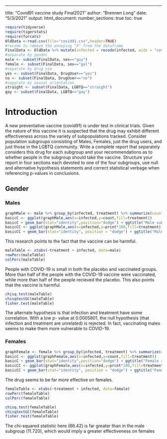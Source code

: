 ---
title: "Covid91 vaccine study Final2021"
author: "Brennen Long"
date: "5/3/2021"
output: 
  html_document:
    number_sections: true
    toc: true


```r
require(tidyverse)
require(tigerstats)
require(forcats)
OldData <-read.csv(file="covid91.csv",header=TRUE)
#recode to remove the annoying "X" from the dataframe
FinalData <- OldData %>% mutate(infected = recode(infected, aids = "covid", none = "OK" )) %>% select(-one_of("X"))
#separate by gender
male <- subset(FinalData, sex=="guy")
female <- subset(FinalData, sex=="gal")
#separate by drug use
yes <- subset(FinalData, DrugUser=="yes")
no <- subset(FinalData, DrugUser=="no")
#separate by sexual orientation
straight <- subset(FinalData, LGBTQ=="straight")
gay <- subset(FinalData, LGBTQ=="gay")
```

# Introduction

A new  preventative vaccine (covid91) is under test in clinical trials. Given the nature of this vaccine it is suspected that the drug may exhibit different effectiveness across the variety of subpopulations tracked. Consider population subgroups consisting of Males, Females, just the drug users, and just those in the LGBTQ community. Write a complete report that separately considers this drug for each subgroup and your recommendations as to whether people in the subgroup should take the vaccine. Structure your report in four sections each devoted to one of the four subgroups, use null and alternative hypothesis statements and correct statistical verbage when referencing p-values in conclusions.

## Gender

### Males

```r
graphMale <- male %>% group_by(infected, treatment) %>% summarize(count=n()) %>% mutate(prcnt=count/sum(count))
basicC <- ggplot(graphMale,aes(x=infected,y=count,fill=treatment)) 
basicC + geom_bar(stat="identity",position="dodge") + ggtitle("Male subgroup \n count")
basicCC <- ggplot(graphMale,aes(x=infected,y=prcnt*100,fill=treatment)) 
basicCC + geom_bar(stat="identity", position = "dodge") + ggtitle("Male subgroup \n percent")
```

This research points to the fact that the vaccine can be harmful. 

```r
maleTable <- xtabs(~treatment + infected, data=male)
rowPerc(maleTable)
colPerc(maleTable)
```

People with COVID-19 is small in both the placebo and vaccinated groups.  More than half of the people with the COVID-19 vaccine were vaccinated, while more than half of the people recieved the placebo.  This also points that the vaccine is harmful.

```r
chisq.test(maleTable)
chisqtestGC(maleTable)
fisher.test(maleTable)
```
The alternate hypothesis is that infection and treatment have some correlation. With a low p- value at 0.0005801, the null hypothesis (that infection and treatment are unrelated) is rejected. In fact, vaccinating males seems to make them more vulnerable to COVID-19.

### Females

```r
graphFemale <- female %>% group_by(infected, treatment) %>% summarize(count=n()) %>% mutate(prcnt=count/sum(count))
basicC <- ggplot(graphFemale,aes(x=infected,y=count,fill=treatment)) 
basicC + geom_bar(stat="identity",position="dodge") + ggtitle("Female subgroup \n count")
basicCC <- ggplot(graphFemale,aes(x=infected,y=prcnt*100,fill=treatment)) 
basicCC + geom_bar(stat="identity", position = "dodge") + ggtitle("Female subgroup \n percent")
```

The drug seems to be far more effective on females.

```r
femaleTable <- xtabs(~treatment + infected, data=female)
rowPerc(femaleTable)
colPerc(femaleTable)
```

```r
chisq.test(femaleTable)
chisqtestGC(femaleTable)
fisher.test(femaleTable)
```
  The chi-squared statistic here (66.42) is far greater than in the male subgroup (11.720), which would imply a greater effectiveness on females
